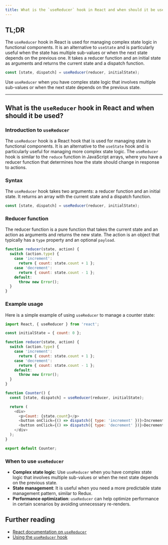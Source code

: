 ```yaml
---
title: What is the `useReducer` hook in React and when should it be used?
---
```


## TL;DR

The `useReducer` hook in React is used for managing complex state logic in functional components. It is an alternative to `useState` and is particularly useful when the state has multiple sub-values or when the next state depends on the previous one. It takes a reducer function and an initial state as arguments and returns the current state and a dispatch function.

```javascript
const [state, dispatch] = useReducer(reducer, initialState);
```

Use `useReducer` when you have complex state logic that involves multiple sub-values or when the next state depends on the previous state.

---

## What is the `useReducer` hook in React and when should it be used?

### Introduction to `useReducer`

The `useReducer` hook is a React hook that is used for managing state in functional components. It is an alternative to the `useState` hook and is particularly useful for managing more complex state logic. The `useReducer` hook is similar to the `reduce` function in JavaScript arrays, where you have a reducer function that determines how the state should change in response to actions.

### Syntax

The `useReducer` hook takes two arguments: a reducer function and an initial state. It returns an array with the current state and a dispatch function.

```javascript
const [state, dispatch] = useReducer(reducer, initialState);
```

### Reducer function

The reducer function is a pure function that takes the current state and an action as arguments and returns the new state. The action is an object that typically has a `type` property and an optional `payload`.

```javascript
function reducer(state, action) {
  switch (action.type) {
    case 'increment':
      return { count: state.count + 1 };
    case 'decrement':
      return { count: state.count - 1 };
    default:
      throw new Error();
  }
}
```

### Example usage

Here is a simple example of using `useReducer` to manage a counter state:

```javascript
import React, { useReducer } from 'react';

const initialState = { count: 0 };

function reducer(state, action) {
  switch (action.type) {
    case 'increment':
      return { count: state.count + 1 };
    case 'decrement':
      return { count: state.count - 1 };
    default:
      throw new Error();
  }
}

function Counter() {
  const [state, dispatch] = useReducer(reducer, initialState);

  return (
    <div>
      <p>Count: {state.count}</p>
      <button onClick={() => dispatch({ type: 'increment' })}>Increment</button>
      <button onClick={() => dispatch({ type: 'decrement' })}>Decrement</button>
    </div>
  );
}

export default Counter;
```

### When to use `useReducer`

- **Complex state logic**: Use `useReducer` when you have complex state logic that involves multiple sub-values or when the next state depends on the previous state.
- **State management**: It is useful when you need a more predictable state management pattern, similar to Redux.
- **Performance optimization**: `useReducer` can help optimize performance in certain scenarios by avoiding unnecessary re-renders.

## Further reading

- [React documentation on `useReducer`](https://react.dev/reference/react/useReducer)
- [Using the `useReducer` hook](https://react.dev/learn/scaling-up-with-reducer-and-context)
